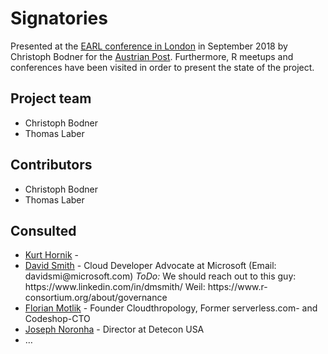 # Signatories
<!-- 
This section provides the ISC with a view of the support received from the community for a proposal. Acceptance isn't predicated on popularity but community acceptance is important.  Willingness to accept outside input is also a good marker for project delivery. 

An optional section would be for R-Core signatories where changes to R are proposed.
-->

Presented at the [EARL conference in London](https://earlconf.com/2018/london/) in September 2018 by Christoph Bodner for the [Austrian Post](https://www.post.at/en/). Furthermore, R meetups and conferences have been visited in order to present the state of the project. 


## Project team
<!-- 
Who are the people responsible for actually delivering the project if the proposal gets accepted and are already signed up and rearing to go?
-->

- Christoph Bodner
- Thomas Laber


## Contributors
<!-- 
Who are the people who have actively helped with this proposal but won't necessarily be on the core project team later?
-->

- Christoph Bodner
- Thomas Laber


## Consulted
<!-- 
Who has been given the opportunity to provide feedback on the proposal? This should include any R Consortium & ISC members who the proposal has been discussed with.
-->

- [Kurt Hornik](https://de.wikipedia.org/wiki/Kurt_Hornik) - 
- [David Smith](https://www.linkedin.com/in/dmsmith/) - Cloud Developer Advocate at Microsoft
(Email: davidsmi@microsoft.com) *ToDo:* We should reach out to this guy: https://www.linkedin.com/in/dmsmith/
Weil: https://www.r-consortium.org/about/governance
- [Florian Motlik](https://www.linkedin.com/in/florianmotlik/) - Founder Cloudthropology, Former serverless.com- and Codeshop-CTO
- [Joseph Noronha](https://www.linkedin.com/in/josephnoronha/) - Director at Detecon USA
- ...

